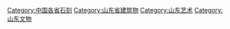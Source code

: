 [[Category:中国各省石刻|Category:中国各省石刻]]
[[Category:山东省建筑物|Category:山东省建筑物]]
[[Category:山东艺术|Category:山东艺术]]
[[Category:山东文物|Category:山东文物]]